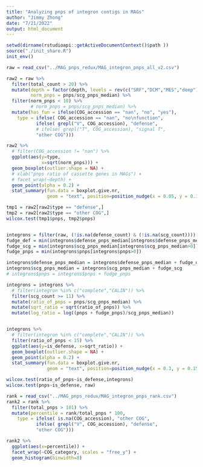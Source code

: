 ```yaml
---
title: "Analyzing pnps of integron contigs in MAGs"
author: "Jimmy Zhong"
date: "7/21/2022"
output: html_document
---
```


```r
setwd(dirname(rstudioapi::getActiveDocumentContext()$path ))
source("./init_share.R")
init_env()
```

```r
raw = read_csv("../MAG_pnps_redux/MAG_integron_pnps_all_v2.csv")

raw2 = raw %>%
  filter(total_count > 20) %>%
  mutate(depth = factor(depth, levels = rev(c("SRF","DCM","MES","deep"))),
         norm_pnps = pnps/scg_pnps_median) %>%
  filter(norm_pnps < 10) %>%
         # norm_pnps = pnps/scg_pnps_median) %>%
  mutate(has_fun = ifelse(COG_accession == "nan", "no", "yes"),
    type = ifelse( COG_accession == "nan", "no\nfunction",
           ifelse( grepl("V", COG_accession), "defense",
           # ifelse( grepl("T", COG_accession), "signal T", 
           "other COG")))

raw2 %>%
  # filter(COG_accession != "nan") %>%
  ggplot(aes(y=type,
             x=sqrt(norm_pnps))) +
  geom_boxplot(outlier.shape = NA) +
  # xlab("pnps ratio of cassette genes in MAGs") +
  # facet_wrap(~depth) +
  geom_point(alpha = 0.2) +
  stat_summary(fun.data = boxplot.give.nr, 
               geom = "text", position=position_nudge(x = 0.05, y = 0.15))

tmp1 = raw2[raw2$type == "defense",]
tmp2 = raw2[raw2$type == "other COG",]
wilcox.test(tmp1$pnps, tmp2$pnps)


integrons = filter(raw, (!is.na(defense_count) & (!is.na(scg_count))))
fudge_def = min(integrons$defense_pnps_median[integrons$defense_pnps_median>0])
fudge_scg = min(integrons$scg_pnps_median[integrons$scg_pnps_median>0])
fudge_pnps = min(integrons$pnps[integrons$pnps>0])

integrons$defense_pnps_median = integrons$defense_pnps_median + fudge_def
integrons$scg_pnps_median = integrons$scg_pnps_median + fudge_scg
# integrons$pnps = integrons$pnps + fudge_pnps

integrons = integrons %>% 
  # filter(integron %in% c("complete","CALIN")) %>%
  filter(scg_count >= 11) %>%
  mutate(ratio_of_pnps = pnps/scg_pnps_median) %>%
  mutate(sqrt_ratio = sqrt(ratio_of_pnps)) %>%
  mutate(log_ratio = log((pnps + fudge_pnps)/scg_pnps_median))


integrons %>%
  # filter(integron %in% c("complete","CALIN")) %>%
  filter(ratio_of_pnps < 15) %>%
  ggplot(aes(y=is_defense, x=sqrt_ratio)) +
  geom_boxplot(outlier.shape = NA) +
  geom_point(alpha = 0.2) +
  stat_summary(fun.data = boxplot.give.nr, 
               geom = "text", position=position_nudge(x = 0.3, y = 0.15))

wilcox.test(ratio_of_pnps~is_defense,integrons)
wilcox.test(pnps~is_defense, raw)
```


```r
rank = read_csv("../MAG_pnps_redux/MAG_integron_pnps_rank.csv")
rank2 = rank %>%
  filter(total_pnps > 101) %>%
  mutate(percentile = rank/total_pnps * 100,
    type = ifelse( is.na(COG_accession), "other COG",
           ifelse( grepl("V", COG_accession), "defense",
           "other COG")))

rank2 %>%
  ggplot(aes(x=percentile)) +
  facet_wrap(~COG_category, scales = "free_y") +
  geom_histogram(binwidth=8)
```

